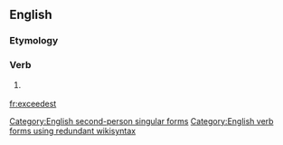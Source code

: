 ==English==

===Etymology===
{{suffix|exceed|est}}

===Verb===
{{en-verb form}}

# {{context|archaic|lang=en}} {{form of|Second-person singular simple present form|exceed|lang=en}}

[[Category:English second-person singular forms]]
[[Category:English verb forms using redundant wikisyntax]]

[[fr:exceedest]]